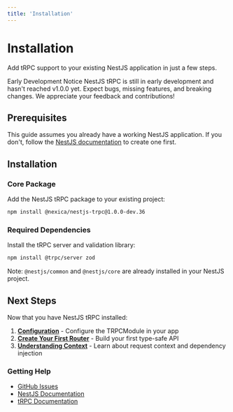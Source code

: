```yaml
---
title: 'Installation'
---
```



# Installation

Add tRPC support to your existing NestJS application in just a few steps.

<Alert variant="warning">
    <AlertTitle>Early Development Notice</AlertTitle>
    <AlertDescription>
        NestJS tRPC is still in early development and hasn't reached v1.0.0 yet. Expect bugs, missing features, and breaking changes. We appreciate
        your feedback and contributions!
    </AlertDescription>
</Alert>

## Prerequisites

This guide assumes you already have a working NestJS application. If you don't, follow the [NestJS documentation](https://docs.nestjs.com/) to create one first.

## Installation

### Core Package

Add the NestJS tRPC package to your existing project:

```bash
npm install @nexica/nestjs-trpc@1.0.0-dev.36
```

### Required Dependencies

Install the tRPC server and validation library:

```bash
npm install @trpc/server zod
```

Note: `@nestjs/common` and `@nestjs/core` are already installed in your NestJS project.

## Next Steps

Now that you have NestJS tRPC installed:

1. **[Configuration](/docs/configuration)** - Configure the TRPCModule in your app
2. **[Create Your First Router](/docs/decorators/router)** - Build your first type-safe API
3. **[Understanding Context](/docs/context)** - Learn about request context and dependency injection

### Getting Help

- [GitHub Issues](https://github.com/nexica/nestjs-trpc/issues)
- [NestJS Documentation](https://docs.nestjs.com)
- [tRPC Documentation](https://trpc.io)
